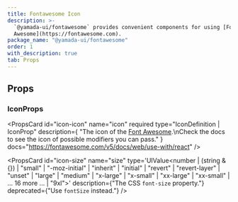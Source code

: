 ```yaml
---
title: Fontawesome Icon
description: >-
  `@yamada-ui/fontawesome` provides convenient components for using [Font
  Awesome](https://fontawesome.com).
package_name: "@yamada-ui/fontawesome"
order: 1
with_description: true
tab: Props
---
```


## Props

### IconProps

<PropsCard
  id="icon-icon"
  name="icon"
  required
  type="IconDefinition | IconProp"
  description={
    "The icon of the [Font Awesome](https://fontawesome.com).\nCheck the docs to see the icon of possible modifiers you can pass."
  }
  docs="https://fontawesome.com/v5/docs/web/use-with/react"
/>

<PropsCard
  id="icon-size"
  name="size"
  type='UIValue<number | (string & {}) | "small" | "-moz-initial" | "inherit" | "initial" | "revert" | "revert-layer" | "unset" | "large" | "medium" | "x-large" | "x-small" | "xx-large" | "xx-small" | ... 16 more ... | "9xl">'
  description={"The CSS `font-size` property."}
  deprecated={"Use `fontSize` instead."}
/>
